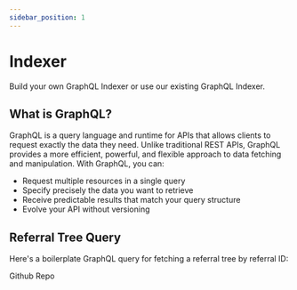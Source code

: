 ```yaml
---
sidebar_position: 1
---
```


# Indexer

Build your own GraphQL Indexer or use our existing GraphQL Indexer.

## What is GraphQL?

GraphQL is a query language and runtime for APIs that allows clients to request exactly the data they need. Unlike traditional REST APIs, GraphQL provides a more efficient, powerful, and flexible approach to data fetching and manipulation. With GraphQL, you can:

- Request multiple resources in a single query
- Specify precisely the data you want to retrieve
- Receive predictable results that match your query structure
- Evolve your API without versioning

## Referral Tree Query

Here's a boilerplate GraphQL query for fetching a referral tree by referral ID:


Github Repo



